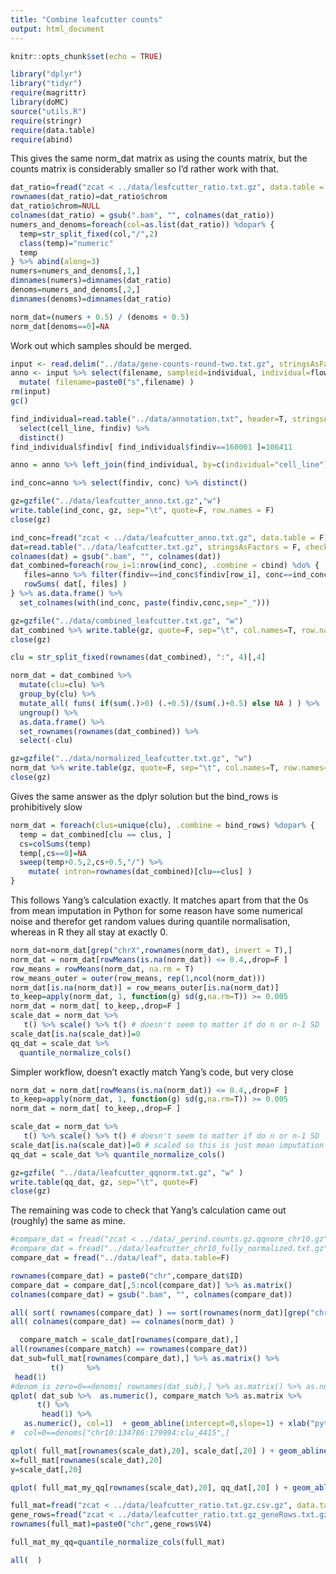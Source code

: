 ```yaml
---
title: "Combine leafcutter counts"
output: html_document
---
```


```r
knitr::opts_chunk$set(echo = TRUE)
```

```r
library("dplyr")
library("tidyr")
require(magrittr)
library(doMC)
source("utils.R")
require(stringr)
require(data.table)
require(abind)
```

This gives the same norm_dat matrix as using the counts matrix, but the counts matrix is considerably smaller so I'd rather work with that. 
```r
dat_ratio=fread("zcat < ../data/leafcutter_ratio.txt.gz", data.table = F)
rownames(dat_ratio)=dat_ratio$chrom
dat_ratio$chrom=NULL
colnames(dat_ratio) = gsub(".bam", "", colnames(dat_ratio))
numers_and_denoms=foreach(col=as.list(dat_ratio)) %dopar% {
  temp=str_split_fixed(col,"/",2)
  class(temp)="numeric"
  temp
} %>% abind(along=3)
numers=numers_and_denoms[,1,]
dimnames(numers)=dimnames(dat_ratio)
denoms=numers_and_denoms[,2,]
dimnames(denoms)=dimnames(dat_ratio)

norm_dat=(numers + 0.5) / (denoms + 0.5)
norm_dat[denoms==0]=NA
```

Work out which samples should be merged. 
```r
input <- read.delim("../data/gene-counts-round-two.txt.gz", stringsAsFactors = F)
anno <- input %>% select(filename, sampleid=individual, individual=flow_cell, lane, index, conc) %>%
  mutate( filename=paste0("s",filename) )
rm(input)
gc()

find_individual=read.table("../data/annotation.txt", header=T, stringsAsFactors = F) %>%
  select(cell_line, findiv) %>%
  distinct()
find_individual$findiv[ find_individual$findiv==160001 ]=106411

anno = anno %>% left_join(find_individual, by=c(individual="cell_line"))

ind_conc=anno %>% select(findiv, conc) %>% distinct()

gz=gzfile("../data/leafcutter_anno.txt.gz","w")
write.table(ind_conc, gz, sep="\t", quote=F, row.names = F)
close(gz)
```

```r
ind_conc=fread("zcat < ../data/leafcutter_anno.txt.gz", data.table = F)
dat=read.table("../data/leafcutter.txt.gz", stringsAsFactors = F, check.names = F)
colnames(dat) = gsub(".bam", "", colnames(dat))
dat_combined=foreach(row_i=1:nrow(ind_conc), .combine = cbind) %do% {
   files=anno %>% filter(findiv==ind_conc$findiv[row_i], conc==ind_conc$conc[row_i]) %>% .$filename
   rowSums( dat[, files] )
} %>% as.data.frame() %>%
  set_colnames(with(ind_conc, paste(findiv,conc,sep="_")))

gz=gzfile("../data/combined_leafcutter.txt.gz", "w")
dat_combined %>% write.table(gz, quote=F, sep="\t", col.names=T, row.names=T)
close(gz)
```

```r
clu = str_split_fixed(rownames(dat_combined), ":", 4)[,4]

norm_dat = dat_combined %>% 
  mutate(clu=clu) %>%
  group_by(clu) %>% 
  mutate_all( funs( if(sum(.)>0) (.+0.5)/(sum(.)+0.5) else NA ) ) %>% 
  ungroup() %>%
  as.data.frame() %>% 
  set_rownames(rownames(dat_combined)) %>% 
  select(-clu)

gz=gzfile("../data/normalized_leafcutter.txt.gz", "w")
norm_dat %>% write.table(gz, quote=F, sep="\t", col.names=T, row.names=T)
close(gz)
```

Gives the same answer as the dplyr solution but the bind_rows is prohibitively slow
```r
norm_dat = foreach(clus=unique(clu), .combine = bind_rows) %dopar% {
  temp = dat_combined[clu == clus, ]
  cs=colSums(temp)
  temp[,cs==0]=NA
  sweep(temp+0.5,2,cs+0.5,"/") %>%
    mutate( intron=rownames(dat_combined)[clu==clus] )
}
```

This follows Yang's calculation exactly. It matches apart from that the 0s from mean imputation in Python for some reason have some numerical noise and therefor get random values during quantile normalisation, whereas in R they all stay at exactly 0. 
```r
norm_dat=norm_dat[grep("chrX",rownames(norm_dat), invert = T),]
norm_dat = norm_dat[rowMeans(is.na(norm_dat)) <= 0.4,,drop=F ]
row_means = rowMeans(norm_dat, na.rm = T)
row_means_outer = outer(row_means, rep(1,ncol(norm_dat)))
norm_dat[is.na(norm_dat)] = row_means_outer[is.na(norm_dat)]
to_keep=apply(norm_dat, 1, function(g) sd(g,na.rm=T)) >= 0.005
norm_dat = norm_dat[ to_keep,,drop=F ]
scale_dat = norm_dat %>% 
   t() %>% scale() %>% t() # doesn't seem to matter if do n or n-1 SD
scale_dat[is.na(scale_dat)]=0
qq_dat = scale_dat %>% 
  quantile_normalize_cols() 
```

Simpler workflow, doesn't exactly match Yang's code, but very close
```r
norm_dat = norm_dat[rowMeans(is.na(norm_dat)) <= 0.4,,drop=F ]
to_keep=apply(norm_dat, 1, function(g) sd(g,na.rm=T)) >= 0.005
norm_dat = norm_dat[ to_keep,,drop=F ]

scale_dat = norm_dat %>% 
   t() %>% scale() %>% t() # doesn't seem to matter if do n or n-1 SD
scale_dat[is.na(scale_dat)]=0 # scaled so this is just mean imputation
qq_dat = scale_dat %>% quantile_normalize_cols() 
```

```r
gz=gzfile( "../data/leafcutter_qqnorm.txt.gz", "w" )
write.table(qq_dat, gz, sep="\t", quote=F)
close(gz)
```

The remaining was code to check that Yang's calculation came out (roughly) the same as mine. 
```r
#compare_dat = fread("zcat < ../data/_perind.counts.gz.qqnorm_chr10.gz", data.table=F)
#compare_dat = fread("../data/leafcutter_chr10_fully_normalized.txt.gz", data.table=F)
compare_dat = fread("../data/leaf", data.table=F)

rownames(compare_dat) = paste0("chr",compare_dat$ID)
compare_dat = compare_dat[,5:ncol(compare_dat)] %>% as.matrix()
colnames(compare_dat) = gsub(".bam", "", colnames(compare_dat))

all( sort( rownames(compare_dat) ) == sort(rownames(norm_dat)[grep("chr10", rownames(norm_dat))]) )
all( colnames(compare_dat) == colnames(norm_dat) )
```

```r
  compare_match = scale_dat[rownames(compare_dat),]
all(rownames(compare_match) == rownames(compare_dat))
dat_sub=full_mat[rownames(compare_dat),] %>% as.matrix() %>% 
         t()     %>%
 head(1)
#denom_is_zero=0==denoms[ rownames(dat_sub),] %>% as.matrix() %>% as.numeric() 
qplot( dat_sub %>%  as.numeric(), compare_match %>% as.matrix %>%
      t() %>%
       head(1) %>% 
   as.numeric(), col=1)  + geom_abline(intercept=0,slope=1) + xlab("python") + ylab("R")
#  col=0==denoms["chr10:134786:179994:clu_4415",]

qplot( full_mat[rownames(scale_dat),20], scale_dat[,20] ) + geom_abline() # + coord_cartesian(xlim=c(1e-8,1e-8),ylim=c(1e-8,1e-8))
x=full_mat[rownames(scale_dat),20]
y=scale_dat[,20]

qplot( full_mat_my_qq[rownames(scale_dat),20], qq_dat[,20] ) + geom_abline()

```

```r
full_mat=fread("zcat < ../data/leafcutter_ratio.txt.gz.csv.gz", data.table = F)
gene_rows=fread("zcat < ../data/leafcutter_ratio.txt.gz_geneRows.txt.gz", data.table = F)
rownames(full_mat)=paste0("chr",gene_rows$V4)

full_mat_my_qq=quantile_normalize_cols(full_mat)
```

```r
all(  )
```